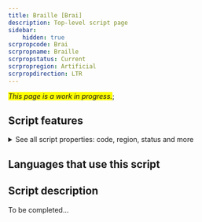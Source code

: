 ```yaml
---
title: Braille [Brai]
description: Top-level script page
sidebar:
    hidden: true
scrpropcode: Brai
scrpropname: Braille
scrpropstatus: Current
scrpropregion: Artificial
scrpropdirection: LTR
---
```


<span style='background-color:yellow'>_This page is a work in progress._</span>;


## Script features

<details>
<summary> See all script properties: code, region, status and more</summary>
<ScriptInfo />
</details>

## Languages that use this script

<WsList script='Brai' wsMax='5' />

## Script description

To be completed...

